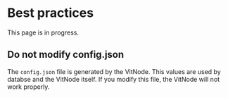 # Best practices


<Callout type="warning" emoji="⚠️">
  This page is in progress.
</Callout>

## Do not modify config.json

The `config.json` file is generated by the VitNode. This values are used by databse and the VitNode itself. If you modify this file, the VitNode will not work properly.
